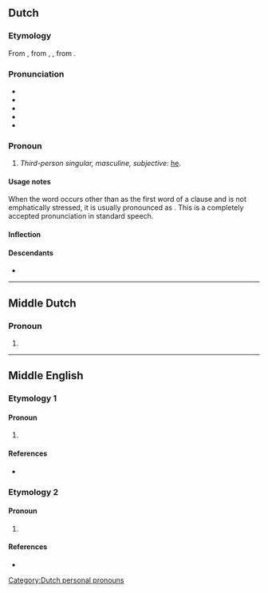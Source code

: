==Dutch==

===Etymology===
From {{inh|nl|dum|hi}}, from {{inh|nl|odt|hie}}, {{m|odt|hē}}, from {{inh|nl|gem-pro|*hiz}}.

===Pronunciation===
* {{IPA|/ɦɛi̯/|lang=nl}}
* {{audio|Nl-hij.ogg|audio|lang=nl}}
* {{hyphenation|lang=nl|hij}}
* {{rhymes|ɛi̯|lang=nl}}
* {{homophones|lang=nl|hei}}

===Pronoun===
{{head|nl|pronoun}}

# ''Third-person singular, masculine, subjective:'' [[he]].
#: {{ux|nl|'''Hij''' loopt.|'''He''' walks.|inline=1}}

====Usage notes====
When the word occurs other than as the first word of a clause and is not emphatically stressed, it is usually pronounced as {{IPAchar|/i/}}. This is a completely accepted pronunciation in standard speech.

====Inflection====
{{nl-decl-personal pronouns}}

====Descendants====
* {{desc|af|hy}}

[[Category:Dutch personal pronouns]]

----

==Middle Dutch==

===Pronoun===
{{head|dum|pronoun form}}

# {{alternative spelling of|hi|lang=dum}}

----

==Middle English==

===Etymology 1===

====Pronoun====
{{head|enm|pronoun}}

# {{alt form|I|lang=enm}}

====References====
* {{R:MED Online|entry= ich (pron.)  |id=MED21639 |accessdate=5 May 2018}}

===Etymology 2===

====Pronoun====
{{head|enm|pronoun}}

# {{alt form|he|lang=enm}}

====References====
* {{R:MED Online|entry= he, pron. (3) |id=MED20191 |accessdate=12 June 2018}}